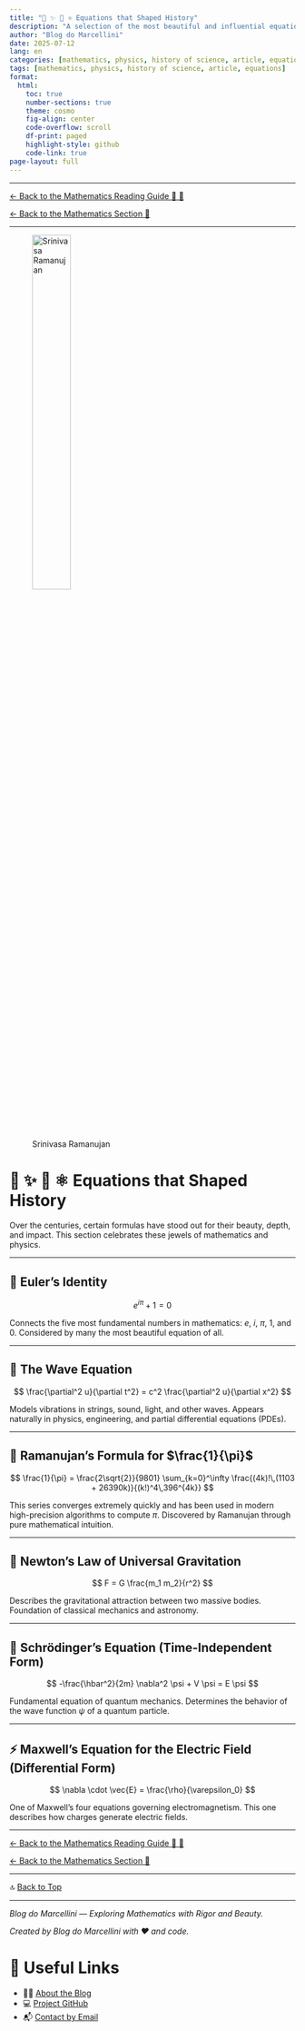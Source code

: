 ```yaml
---
title: "📘 ✨ 🧮 ⚛️ Equations that Shaped History"
description: "A selection of the most beautiful and influential equations in mathematics and physics, with accessible explanations and clear visualization."
author: "Blog do Marcellini"
date: 2025-07-12
lang: en
categories: [mathematics, physics, history of science, article, equations]
tags: [mathematics, physics, history of science, article, equations]
format:
  html:
    toc: true
    number-sections: true
    theme: cosmo
    fig-align: center
    code-overflow: scroll
    df-print: paged
    highlight-style: github
    code-link: true
page-layout: full
---
```


---

[← Back to the Mathematics Reading Guide 🧭 🧮](/posts/mathematics/math-guide.qmd)

[← Back to the Mathematics Section 🧮](/posts/mathematics/)

---

![Srinivasa Ramanujan](../../images/Srinivasa_Ramanujan_-_OPC_-_1.jpg){width=40% style="margin-bottom: 2rem;"}

# 📘 ✨ 🧮 ⚛️ Equations that Shaped History

Over the centuries, certain formulas have stood out for their beauty, depth, and impact. This section celebrates these jewels of mathematics and physics.

---

## 🧠 Euler’s Identity

$$
e^{i\pi} + 1 = 0
$$

Connects the five most fundamental numbers in mathematics: $e$, $i$, $\pi$, $1$, and $0$. Considered by many the most beautiful equation of all.

---

## 📡 The Wave Equation

$$
\frac{\partial^2 u}{\partial t^2} = c^2 \frac{\partial^2 u}{\partial x^2}
$$

Models vibrations in strings, sound, light, and other waves. Appears naturally in physics, engineering, and partial differential equations (PDEs).

---

## 🔢 Ramanujan’s Formula for $\frac{1}{\pi}$

$$
\frac{1}{\pi} = \frac{2\sqrt{2}}{9801} \sum_{k=0}^\infty \frac{(4k)!\,(1103 + 26390k)}{(k!)^4\,396^{4k}}
$$

This series converges extremely quickly and has been used in modern high-precision algorithms to compute $\pi$. Discovered by Ramanujan through pure mathematical intuition.

---

## 🌌 Newton’s Law of Universal Gravitation

$$
F = G \frac{m_1 m_2}{r^2}
$$

Describes the gravitational attraction between two massive bodies. Foundation of classical mechanics and astronomy.

---

## 🌊 Schrödinger’s Equation (Time-Independent Form)

$$
-\frac{\hbar^2}{2m} \nabla^2 \psi + V \psi = E \psi
$$

Fundamental equation of quantum mechanics. Determines the behavior of the wave function $\psi$ of a quantum particle.

---

## ⚡ Maxwell’s Equation for the Electric Field (Differential Form)

$$
\nabla \cdot \vec{E} = \frac{\rho}{\varepsilon_0}
$$

One of Maxwell’s four equations governing electromagnetism. This one describes how charges generate electric fields.

---

[← Back to the Mathematics Reading Guide 🧭 🧮](/posts/mathematics/math-guide.qmd)

[← Back to the Mathematics Section 🧮](/posts/mathematics/)

---

🔝 [Back to Top](historical-equations.qmd)

---

*Blog do Marcellini — Exploring Mathematics with Rigor and Beauty.*

:::{.callout-note}
*Created by Blog do Marcellini with ❤️ and code.*
:::

# 🔗 Useful Links

- 🧑‍🏫 [About the Blog](../../posts/personal/about-the-blog.qmd)
- 💻 <a href="https://github.com/marcellini-celso/blog-marcellini-en.git" target="_blank">Project GitHub</a>
- 📬 [Contact by Email](mailto:prof.marcellini@gmail.com)

